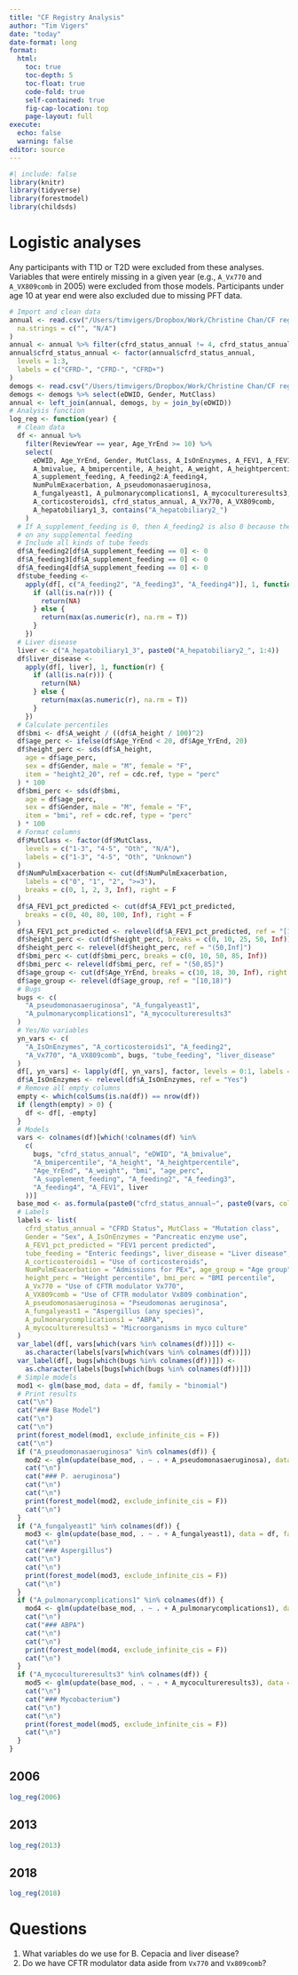 ```yaml
---
title: "CF Registry Analysis"
author: "Tim Vigers"
date: "today"
date-format: long
format:
  html:
    toc: true
    toc-depth: 5
    toc-float: true
    code-fold: true
    self-contained: true
    fig-cap-location: top
    page-layout: full
execute:
  echo: false
  warning: false
editor: source
---
```


```r
#| include: false
library(knitr)
library(tidyverse)
library(forestmodel)
library(childsds)
```

# Logistic analyses

Any participants with T1D or T2D were excluded from these analyses. Variables that were entirely missing in a given year (e.g., `A_Vx770` and `A_VX809comb` in 2005) were excluded from those models. Participants under age 10 at year end were also excluded due to missing PFT data.

```r
# Import and clean data
annual <- read.csv("/Users/timvigers/Dropbox/Work/Christine Chan/CF registry data/Data_Raw/CFF19_Annualized_Del1.csv",
  na.strings = c("", "N/A")
)
annual <- annual %>% filter(cfrd_status_annual != 4, cfrd_status_annual != 5)
annual$cfrd_status_annual <- factor(annual$cfrd_status_annual,
  levels = 1:3,
  labels = c("CFRD-", "CFRD-", "CFRD+")
)
demogs <- read.csv("/Users/timvigers/Dropbox/Work/Christine Chan/CF registry data/Data_Raw/CFF19_DemogCFDiag_Del1.csv")
demogs <- demogs %>% select(eDWID, Gender, MutClass)
annual <- left_join(annual, demogs, by = join_by(eDWID))
# Analysis function
log_reg <- function(year) {
  # Clean data
  df <- annual %>%
    filter(ReviewYear == year, Age_YrEnd >= 10) %>%
    select(
      eDWID, Age_YrEnd, Gender, MutClass, A_IsOnEnzymes, A_FEV1, A_FEV1_pct_predicted,
      A_bmivalue, A_bmipercentile, A_height, A_weight, A_heightpercentile,
      A_supplement_feeding, A_feeding2:A_feeding4,
      NumPulmExacerbation, A_pseudomonasaeruginosa,
      A_fungalyeast1, A_pulmonarycomplications1, A_mycocultureresults3,
      A_corticosteroids1, cfrd_status_annual, A_Vx770, A_VX809comb,
      A_hepatobiliary1_3, contains("A_hepatobiliary2_")
    )
  # If A_supplement_feeding is 0, then A_feeding2 is also 0 because they are not
  # on any supplemental feeding
  # Include all kinds of tube feeds
  df$A_feeding2[df$A_supplement_feeding == 0] <- 0
  df$A_feeding3[df$A_supplement_feeding == 0] <- 0
  df$A_feeding4[df$A_supplement_feeding == 0] <- 0
  df$tube_feeding <-
    apply(df[, c("A_feeding2", "A_feeding3", "A_feeding4")], 1, function(r) {
      if (all(is.na(r))) {
        return(NA)
      } else {
        return(max(as.numeric(r), na.rm = T))
      }
    })
  # Liver disease
  liver <- c("A_hepatobiliary1_3", paste0("A_hepatobiliary2_", 1:4))
  df$liver_disease <-
    apply(df[, liver], 1, function(r) {
      if (all(is.na(r))) {
        return(NA)
      } else {
        return(max(as.numeric(r), na.rm = T))
      }
    })
  # Calculate percentiles
  df$bmi <- df$A_weight / ((df$A_height / 100)^2)
  df$age_perc <- ifelse(df$Age_YrEnd < 20, df$Age_YrEnd, 20)
  df$height_perc <- sds(df$A_height,
    age = df$age_perc,
    sex = df$Gender, male = "M", female = "F",
    item = "height2_20", ref = cdc.ref, type = "perc"
  ) * 100
  df$bmi_perc <- sds(df$bmi,
    age = df$age_perc,
    sex = df$Gender, male = "M", female = "F",
    item = "bmi", ref = cdc.ref, type = "perc"
  ) * 100
  # Format columns
  df$MutClass <- factor(df$MutClass,
    levels = c("1-3", "4-5", "Oth", "N/A"),
    labels = c("1-3", "4-5", "Oth", "Unknown")
  )
  df$NumPulmExacerbation <- cut(df$NumPulmExacerbation,
    labels = c("0", "1", "2", ">=3"),
    breaks = c(0, 1, 2, 3, Inf), right = F
  )
  df$A_FEV1_pct_predicted <- cut(df$A_FEV1_pct_predicted,
    breaks = c(0, 40, 80, 100, Inf), right = F
  )
  df$A_FEV1_pct_predicted <- relevel(df$A_FEV1_pct_predicted, ref = "[100,Inf)")
  df$height_perc <- cut(df$height_perc, breaks = c(0, 10, 25, 50, Inf))
  df$height_perc <- relevel(df$height_perc, ref = "(50,Inf]")
  df$bmi_perc <- cut(df$bmi_perc, breaks = c(0, 10, 50, 85, Inf))
  df$bmi_perc <- relevel(df$bmi_perc, ref = "(50,85]")
  df$age_group <- cut(df$Age_YrEnd, breaks = c(10, 18, 30, Inf), right = F)
  df$age_group <- relevel(df$age_group, ref = "[10,18)")
  # Bugs
  bugs <- c(
    "A_pseudomonasaeruginosa", "A_fungalyeast1",
    "A_pulmonarycomplications1", "A_mycocultureresults3"
  )
  # Yes/No variables
  yn_vars <- c(
    "A_IsOnEnzymes", "A_corticosteroids1", "A_feeding2",
    "A_Vx770", "A_VX809comb", bugs, "tube_feeding", "liver_disease"
  )
  df[, yn_vars] <- lapply(df[, yn_vars], factor, levels = 0:1, labels = c("No", "Yes"))
  df$A_IsOnEnzymes <- relevel(df$A_IsOnEnzymes, ref = "Yes")
  # Remove all empty columns
  empty <- which(colSums(is.na(df)) == nrow(df))
  if (length(empty) > 0) {
    df <- df[, -empty]
  }
  # Models
  vars <- colnames(df)[which(!colnames(df) %in%
    c(
      bugs, "cfrd_status_annual", "eDWID", "A_bmivalue",
      "A_bmipercentile", "A_height", "A_heightpercentile",
      "Age_YrEnd", "A_weight", "bmi", "age_perc",
      "A_supplement_feeding", "A_feeding2", "A_feeding3",
      "A_feeding4", "A_FEV1", liver
    ))]
  base_mod <- as.formula(paste0("cfrd_status_annual~", paste0(vars, collapse = "+")))
  # Labels
  labels <- list(
    cfrd_status_annual = "CFRD Status", MutClass = "Mutation class",
    Gender = "Sex", A_IsOnEnzymes = "Pancreatic enzyme use",
    A_FEV1_pct_predicted = "FEV1 percent predicted",
    tube_feeding = "Enteric feedings", liver_disease = "Liver disease",
    A_corticosteroids1 = "Use of corticosteroids",
    NumPulmExacerbation = "Admissions for PEx", age_group = "Age group",
    height_perc = "Height percentile", bmi_perc = "BMI percentile",
    A_Vx770 = "Use of CFTR modulator Vx770",
    A_VX809comb = "Use of CFTR modulator Vx809 combination",
    A_pseudomonasaeruginosa = "Pseudomonas aeruginosa",
    A_fungalyeast1 = "Aspergillus (any species)",
    A_pulmonarycomplications1 = "ABPA",
    A_mycocultureresults3 = "Microorganisms in myco culture"
  )
  var_label(df[, vars[which(vars %in% colnames(df))]]) <-
    as.character(labels[vars[which(vars %in% colnames(df))]])
  var_label(df[, bugs[which(bugs %in% colnames(df))]]) <-
    as.character(labels[bugs[which(bugs %in% colnames(df))]])
  # Simple models
  mod1 <- glm(base_mod, data = df, family = "binomial")
  # Print results
  cat("\n")
  cat("### Base Model")
  cat("\n")
  cat("\n")
  print(forest_model(mod1, exclude_infinite_cis = F))
  cat("\n")
  if ("A_pseudomonasaeruginosa" %in% colnames(df)) {
    mod2 <- glm(update(base_mod, . ~ . + A_pseudomonasaeruginosa), data = df, family = "binomial")
    cat("\n")
    cat("### P. aeruginosa")
    cat("\n")
    cat("\n")
    print(forest_model(mod2, exclude_infinite_cis = F))
    cat("\n")
  }
  if ("A_fungalyeast1" %in% colnames(df)) {
    mod3 <- glm(update(base_mod, . ~ . + A_fungalyeast1), data = df, family = "binomial")
    cat("\n")
    cat("### Aspergillus")
    cat("\n")
    cat("\n")
    print(forest_model(mod3, exclude_infinite_cis = F))
    cat("\n")
  }
  if ("A_pulmonarycomplications1" %in% colnames(df)) {
    mod4 <- glm(update(base_mod, . ~ . + A_pulmonarycomplications1), data = df, family = "binomial")
    cat("\n")
    cat("### ABPA")
    cat("\n")
    cat("\n")
    print(forest_model(mod4, exclude_infinite_cis = F))
    cat("\n")
  }
  if ("A_mycocultureresults3" %in% colnames(df)) {
    mod5 <- glm(update(base_mod, . ~ . + A_mycocultureresults3), data = df, family = "binomial")
    cat("\n")
    cat("### Mycobacterium")
    cat("\n")
    cat("\n")
    print(forest_model(mod5, exclude_infinite_cis = F))
    cat("\n")
  }
}
```

## 2006

```r
log_reg(2006)
```

## 2013

```r
log_reg(2013)
```

## 2018

```r
log_reg(2018)
```

# Questions

1. What variables do we use for B. Cepacia and liver disease?
2. Do we have CFTR modulator data aside from `Vx770` and `Vx809comb`?

